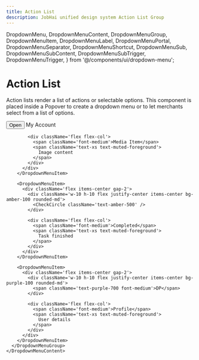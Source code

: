 ```yaml
---
title: Action List
description: JobHai unified design system Action List Group
---
```


  DropdownMenu,
  DropdownMenuContent,
  DropdownMenuGroup,
  DropdownMenuItem,
  DropdownMenuLabel,
  DropdownMenuPortal,
  DropdownMenuSeparator,
  DropdownMenuShortcut,
  DropdownMenuSub,
  DropdownMenuSubContent,
  DropdownMenuSubTrigger,
  DropdownMenuTrigger,
} from '@/components/ui/dropdown-menu';

# Action List

Action lists render a list of actions or selectable options. This component is placed inside a Popover to create a dropdown menu or to let merchants select from a list of options.

<div className='flex  justify-center items-center h-[300px] w-full border border-gray-200 rounded-md mt-3'>
  <DropdownMenu>
    <DropdownMenuTrigger asChild>
      <Button variant='outline'>Open</Button>
    </DropdownMenuTrigger>
    <DropdownMenuContent className='w-56' align='start'>
      <DropdownMenuLabel>My Account</DropdownMenuLabel>
      <DropdownMenuGroup>
        <DropdownMenuItem>
          <div className='flex items-center gap-2'>
            <div className='w-10 h-10 flex justify-center items-center bg-gray-200 rounded-md'>
              <ImageIcon />
            </div>

            <div className='flex flex-col'>
              <span className='font-medium'>Media Item</span>
              <span className='text-xs text-muted-foreground'>
                Image content
              </span>
            </div>
          </div>
        </DropdownMenuItem>

        <DropdownMenuItem>
          <div className='flex items-center gap-2'>
            <div className='w-10 h-10 flex justify-center items-center bg-amber-100 rounded-md'>
              <CheckCircle className='text-amber-500' />
            </div>

            <div className='flex flex-col'>
              <span className='font-medium'>Completed</span>
              <span className='text-xs text-muted-foreground'>
                Task finished
              </span>
            </div>
          </div>
        </DropdownMenuItem>

        <DropdownMenuItem>
          <div className='flex items-center gap-2'>
            <div className='w-10 h-10 flex justify-center items-center bg-purple-100 rounded-md'>
              <span className='text-purple-700 font-medium'>DP</span>
            </div>

            <div className='flex flex-col'>
              <span className='font-medium'>Profile</span>
              <span className='text-xs text-muted-foreground'>
                User details
              </span>
            </div>
          </div>
        </DropdownMenuItem>
      </DropdownMenuGroup>
    </DropdownMenuContent>
  </DropdownMenu>
</div>

